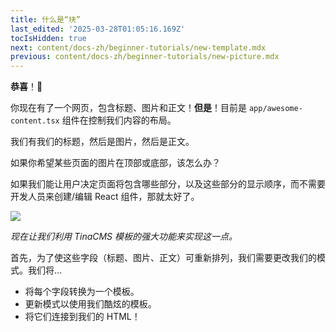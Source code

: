 ```yaml
---
title: 什么是“块”
last_edited: '2025-03-28T01:05:16.169Z'
tocIsHidden: true
next: content/docs-zh/beginner-tutorials/new-template.mdx
previous: content/docs-zh/beginner-tutorials/new-picture.mdx
---
```


**恭喜**！🎉

你现在有了一个网页，包含标题、图片和正文！**但是**！目前是 `app/awesome-content.tsx` 组件在控制我们内容的布局。

我们有我们的标题，然后是图片，然后是正文。

如果你希望某些页面的图片在顶部或底部，该怎么办？

如果我们能让用户决定页面将包含哪些部分，以及这些部分的显示顺序，而不需要开发人员来创建/编辑 React 组件，那就太好了。

![](/gif/blocks.webp)

*现在让我们利用 TinaCMS 模板的强大功能来实现这一点。*

首先，为了使这些字段（标题、图片、正文）可重新排列，我们需要更改我们的模式。我们将...

* 将每个字段转换为一个模板。
* 更新模式以使用我们酷炫的模板。
* 将它们连接到我们的 HTML！